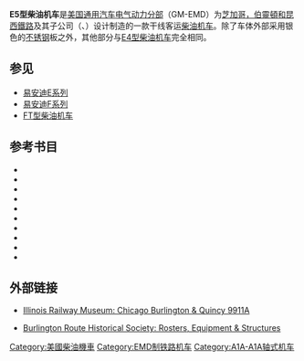 {{noteTA
|G1 = Railway
}}
{{Infobox Locomotive
| name = E5
| image = EMD E5 at IRM.jpg
| caption = 保存在伊利諾伊鐵道博物館的E5型柴油机车
| type = [[柴油机车|柴油机车]]
| origin = {{USA}}
| designer = 
| builder = [[通用汽车|GM]]-[[易安迪|EMD]]
| buildmodel = 
| serialnumber = 
| builddate  = 1940年—1941年
| totalproduction  = 11台A节机车、5台B节机车
| user = 
| aarwheels = [[A1A-A1A|A1A-A1A]]
| uicclass = 
| gauge = 1,435毫米
| bogies = 
| wheeldiameter = 914毫米（36英寸）
| axleload = 
| wheelbase =
| minimumcurve = 
| length = 21,666毫米（71英尺1英寸）
| width = 3,124毫米（10英尺3英寸）
| height = 4,572毫米（15英尺）
| framesize = 
| weight = 143公吨／158美吨（315,000磅）
| fueltype = 
| fuelcap = 
| lubecap = 
| coolantcap = 
| watercap = 
| sandcap = 
| enginetype =  2 × [[易安迪567系列柴油机|EMD 12-567]]
| enginepower = 2 × 1,000马力
| transmission = 直—直流电
| generator =  GM D4
| cylindercount = 
| cylindersize = 
| tractionmotors = GM D7
| topspeed = 187公里/小时（116英里/小时）
| sustainedspeed = 18公里/小时（11英里/小时）
| poweroutput = 
| tractiveeffort = 251千牛（56,500磅，起动）<br />138千牛（31,000磅，持续）
| locobrakes = [[空气制动|空气制动]]、[[电阻制动|电阻制动]]（仅A节机车）
| locobrakepower = 
| locobrakeforce = 
| trainbrakes = 
| safety = 
| notes =
}}
'''E5型柴油机车'''是[[美国|美国]][[通用汽车|通用汽车]][[易安迪|电气动力分部]]（GM-EMD）为[[芝加哥，伯靈頓和昆西鐵路|芝加哥，伯靈頓和昆西鐵路]]及其子公司（{{tsl|en|Colorado and Southern Railway|科羅拉多和南方鐵路}}、{{tsl|en|Fort Worth and Denver Railway |沃思堡和丹佛鐵路}}）设计制造的一款干线客运[[柴油机车|柴油机车]]。除了车体外部采用银色的[[不锈钢|不锈钢]]板之外，其他部分与[[E4型柴油机车|E4型柴油机车]]完全相同。

== 参见 ==
{{Portal|鐵路}}
*[[易安迪E系列|易安迪E系列]]
*[[易安迪F系列|易安迪F系列]]
*[[FT型柴油机车|FT型柴油机车]]

== 参考书目 ==
* {{cite book | last = Lamb | first = J. Parker | authorlink = | series = Railroads Past and Present | year = 2007 | title = Evolution of the American Diesel Locomotive | location = Bloomington, IN, USA | publisher = Indiana University Press | page = | isbn = 9780253348630 }}
* {{cite book | last = Marre | first = Louis A. | series = Railroad Reference Series (Book 10) | year = 1995 | title = Diesel Locomotives: The First 50 Years: A Guide to Diesels Built Before 1972 | url = https://archive.org/details/diesellocomotive0000marr | location = Waukesha, WI, USA | publisher = Kalmbach Publishing | page = | isbn = 0890242585 }}
* {{cite book |author=Pinkepank, Jerry A. |title=The Second Diesel Spotter's Guide |publisher=Kalmbach Publishing Company |location=Milwaukee, WI |year=1973 |isbn=0-89024-026-4 |page=}}
* {{cite book | last = Schafer | first = Mike | authorlink = | series = Enthusiast Color Series | year = 1998 | title = Vintage Diesel Locomotives | url = https://archive.org/details/vintagedieselloc00scha | location = Osceola, WI, USA | publisher = MBI Publishing | page = | isbn = 0760305072 }}
* {{cite book | last = Solomon | first = Brian | authorlink = | year = 2000 | title = The American Diesel Locomotive | url = https://archive.org/details/americandiesello0000solo | location = Osceola, WI, USA | publisher = MBI Publishing | page = | isbn = 0760306664 }}
* {{cite book | last = Solomon | first = Brian | authorlink = | year = 2006 | title = EMD Locomotives | url = https://archive.org/details/emdlocomotives0000solo | location = St. Paul, MN, USA | publisher = Voyageur Press | page = | isbn = 9780760323960 }}
* {{cite book | last = Solomon | first = Brian | authorlink = | year = 2011 | title = Electro-Motive E-Units and F-Units: The Illustrated History of North America's Favorite Locomotives | location = Minneapolis, MN, USA | publisher = Voyageur Press | page = | isbn = 9780760340073 }}
* {{cite book | last = Solomon | first = Brian | authorlink = | year = 2012 | title = North American Locomotives: A Railroad-by-Railroad Photohistory | location = Minneapolis, MN, USA | publisher = Voyageur Press | page =  | isbn = 9780760343708 }}
* {{cite book | last = Solomon | first = Brian | authorlink = | year = 2010 | title = Vintage Diesel Power | url = https://archive.org/details/vintagedieselpow0000solo | location = Minneapolis, MN, USA | publisher = MBI Publishing | page = | isbn = 9780760337950 }}
* {{cite book | last = Wilson | first = Jeff | authorlink = | date = 2002 | title = E Units: Electro-Motive's Classic Streamliners | series = Classic Trains / Golden Years of Railroading series | location = Waukesha, WI, USA | publisher = Kalmbach Publishing | page = | isbn = 0890246068 }}

== 外部链接 ==
* {{en}}[https://web.archive.org/web/20141012100606/http://www.irm.org/cgi-bin/rsearch.cgi?diesel=Chicago+Burlington+&+Quincy=9911A Illinois Railway Museum: Chicago Burlington & Quincy 9911A]
* {{en}}[https://web.archive.org/web/20070626100237/http://www.burlingtonroute.com/rosters.html Burlington Route Historical Society: Rosters, Equipment & Structures]

{{易安迪柴油機車}}

{{DEFAULTSORT:E5}}
[[Category:美國柴油機車|Category:美國柴油機車]]
[[Category:EMD制铁路机车|Category:EMD制铁路机车]]
[[Category:A1A-A1A轴式机车|Category:A1A-A1A轴式机车]]